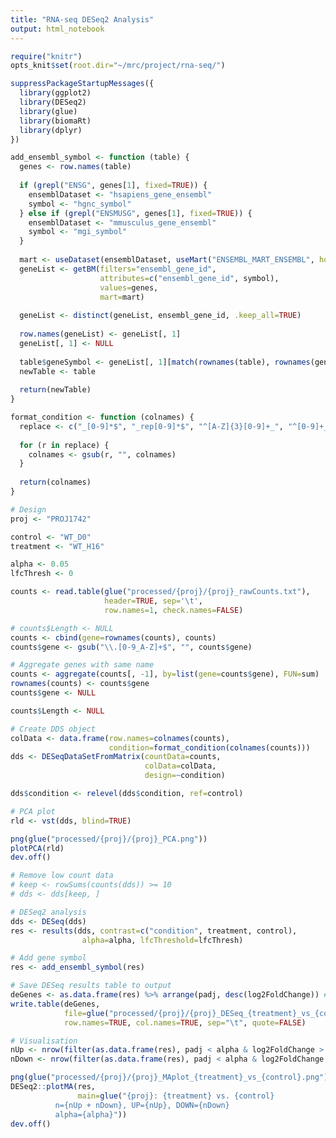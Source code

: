 ```yaml
---
title: "RNA-seq DESeq2 Analysis"
output: html_notebook
---
```


```r
require("knitr")
opts_knit$set(root.dir="~/mrc/project/rna-seq/")
```

```r
suppressPackageStartupMessages({
  library(ggplot2)
  library(DESeq2)
  library(glue)
  library(biomaRt)
  library(dplyr)
})
```

```r
add_ensembl_symbol <- function (table) {
  genes <- row.names(table)
  
  if (grepl("ENSG", genes[1], fixed=TRUE)) {
    ensemblDataset <- "hsapiens_gene_ensembl"
    symbol <- "hgnc_symbol"
  } else if (grepl("ENSMUSG", genes[1], fixed=TRUE)) {
    ensemblDataset <- "mmusculus_gene_ensembl"
    symbol <- "mgi_symbol"
  }
  
  mart <- useDataset(ensemblDataset, useMart("ENSEMBL_MART_ENSEMBL", host="http://www.ensembl.org"))
  geneList <- getBM(filters="ensembl_gene_id",
                    attributes=c("ensembl_gene_id", symbol),
                    values=genes,
                    mart=mart)
  
  geneList <- distinct(geneList, ensembl_gene_id, .keep_all=TRUE)
  
  row.names(geneList) <- geneList[, 1]
  geneList[, 1] <- NULL
  
  table$geneSymbol <- geneList[, 1][match(rownames(table), rownames(geneList))]
  newTable <- table
  
  return(newTable)
}

format_condition <- function (colnames) {
  replace <- c("_[0-9]*$", "_rep[0-9]*$", "^[A-Z]{3}[0-9]+_", "^[0-9]+_")
  
  for (r in replace) {
    colnames <- gsub(r, "", colnames)
  }
  
  return(colnames)
}
```

```r
# Design 
proj <- "PROJ1742"

control <- "WT_D0"
treatment <- "WT_H16"

alpha <- 0.05
lfcThresh <- 0

counts <- read.table(glue("processed/{proj}/{proj}_rawCounts.txt"),
                     header=TRUE, sep='\t',
                     row.names=1, check.names=FALSE)

# counts$Length <- NULL
counts <- cbind(gene=rownames(counts), counts)
counts$gene <- gsub("\\.[0-9_A-Z]+$", "", counts$gene)

# Aggregate genes with same name
counts <- aggregate(counts[, -1], by=list(gene=counts$gene), FUN=sum)
rownames(counts) <- counts$gene
counts$gene <- NULL

counts$Length <- NULL
```

```r
# Create DDS object
colData <- data.frame(row.names=colnames(counts),
                      condition=format_condition(colnames(counts)))
dds <- DESeqDataSetFromMatrix(countData=counts,
                              colData=colData,
                              design=~condition)

dds$condition <- relevel(dds$condition, ref=control)

# PCA plot
rld <- vst(dds, blind=TRUE)

png(glue("processed/{proj}/{proj}_PCA.png"))
plotPCA(rld)
dev.off()

# Remove low count data
# keep <- rowSums(counts(dds)) >= 10
# dds <- dds[keep, ]

# DESeq2 analysis
dds <- DESeq(dds)
res <- results(dds, contrast=c("condition", treatment, control),
                alpha=alpha, lfcThreshold=lfcThresh)

# Add gene symbol
res <- add_ensembl_symbol(res)

# Save DESeq results table to output
deGenes <- as.data.frame(res) %>% arrange(padj, desc(log2FoldChange)) # order by adjusted p-value and FC
write.table(deGenes,
            file=glue("processed/{proj}/{proj}_DESeq_{treatment}_vs_{control}.txt"),
            row.names=TRUE, col.names=TRUE, sep="\t", quote=FALSE)

# Visualisation
nUp <- nrow(filter(as.data.frame(res), padj < alpha & log2FoldChange > 0))
nDown <- nrow(filter(as.data.frame(res), padj < alpha & log2FoldChange < 0))

png(glue("processed/{proj}/{proj}_MAplot_{treatment}_vs_{control}.png"))
DESeq2::plotMA(res, 
               main=glue("{proj}: {treatment} vs. {control}
          n={nUp + nDown}, UP={nUp}, DOWN={nDown}
          alpha={alpha}"))
dev.off()
```
